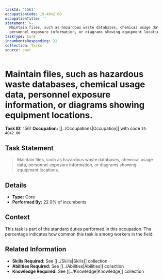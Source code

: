 ```yaml
---
taskId: '1561'
occupationCode: 19-4042.00
occupationTitle: ''
statement: >-
  Maintain files, such as hazardous waste databases, chemical usage data,
  personnel exposure information, or diagrams showing equipment locations.
taskType: Core
incumbentsResponding: 22
collection: Tasks
source: onet
---
```

# Maintain files, such as hazardous waste databases, chemical usage data, personnel exposure information, or diagrams showing equipment locations.

**Task ID:** 1561
**Occupation:** [[../Occupations|Occupation]] with code `19-4042.00`

## Task Statement

> Maintain files, such as hazardous waste databases, chemical usage data, personnel exposure information, or diagrams showing equipment locations.

## Details

- **Type:** Core
- **Performed By:** 22.0% of incumbents

## Context

This task is part of the standard duties performed in this occupation. The percentage indicates how common this task is among workers in the field.

## Related Information

- **Skills Required:** See [[../Skills|Skills]] collection
- **Abilities Required:** See [[../Abilities|Abilities]] collection
- **Knowledge Required:** See [[../Knowledge|Knowledge]] collection
